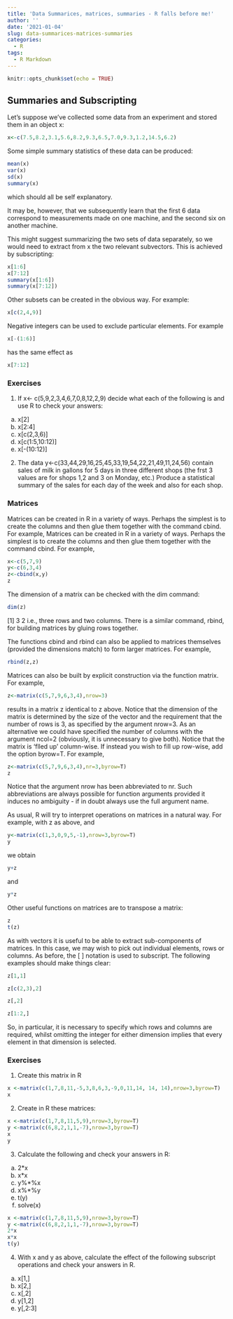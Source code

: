 ```yaml
---
title: 'Data Summarices, matrices, summaries - R falls before me!'
author: ''
date: '2021-01-04'
slug: data-summarices-matrices-summaries
categories:
  - R
tags:
  - R Markdown
---
```



```r
knitr::opts_chunk$set(echo = TRUE)
```

## Summaries and Subscripting
Let's suppose we've collected some data from an experiment and stored them in an object x:

```r
x<-c(7.5,8.2,3.1,5.6,8.2,9.3,6.5,7.0,9.3,1.2,14.5,6.2)
```

Some simple summary statistics of these data can be produced:
```r
mean(x)
var(x)
sd(x)
summary(x)
```


which should all be self explanatory. 

It may be, however, that we subsequently learn that the first 6 data correspond to measurements made on one machine, and the second six on another machine.

This might suggest summarizing the two sets of data separately, so we would need to extract from
x the two relevant subvectors. This is achieved by subscripting:
```r
x[1:6]
x[7:12]
summary(x[1:6])
summary(x[7:12])
```

Other subsets can be created in the obvious way. For example:
```r
x[c(2,4,9)]
```

Negative integers can be used to exclude particular elements. For example
```r
x[-(1:6)]
```

has the same effect as 
```r
x[7:12]
```

### Exercises
1. If x<- c(5,9,2,3,4,6,7,0,8,12,2,9) decide what each of the following is and use R to
check your answers:
(a) x[2]
(b) x[2:4]
(c) x[c(2,3,6)]
(d) x[c(1:5,10:12)]
(e) x[-(10:12)]
2. The data y<-c(33,44,29,16,25,45,33,19,54,22,21,49,11,24,56) contain sales of milk
in gallons for 5 days in three different shops (the frst 3 values are for shops 1,2 and 3 on
Monday, etc.) Produce a statistical summary of the sales for each day of the week and also
for each shop.

### Matrices
Matrices can be created in R in a variety of ways. Perhaps the simplest is to create the columns
and then glue them together with the command cbind. For example,
Matrices can be created in R in a variety of ways. Perhaps the simplest is to create the columns
and then glue them together with the command cbind. For example,
```r
x<-c(5,7,9)
y<-c(6,3,4)
z<-cbind(x,y)
z
```


The dimension of a matrix can be checked with the dim command:
```r
dim(z)
```

[1] 3 2 i.e., three rows and two columns. There is a similar command, rbind, for building matrices by gluing rows together.  

The functions cbind and rbind can also be applied to matrices themselves (provided the dimensions match) to form larger matrices. For example,
```r
rbind(z,z)
```

Matrices can also be built by explicit construction via the function matrix. For example,
```r
z<-matrix(c(5,7,9,6,3,4),nrow=3)
```
results in a matrix z identical to z above. Notice that the dimension of the matrix is determined
by the size of the vector and the requirement that the number of rows is 3, as specified by the
argument nrow=3. As an alternative we could have specified the number of columns with the
argument ncol=2 (obviously, it is unnecessary to give both). Notice that the matrix is 'flled up'
column-wise. If instead you wish to fill up row-wise, add the option byrow=T. For example,
```r
z<-matrix(c(5,7,9,6,3,4),nr=3,byrow=T)
z
```
Notice that the argument nrow has been abbreviated to nr. Such abbreviations are always
possible for function arguments provided it induces no ambiguity - if in doubt always use the full
argument name.

As usual, R will try to interpret operations on matrices in a natural way. For example, with z
as above, and
```r
y<-matrix(c(1,3,0,9,5,-1),nrow=3,byrow=T)
y
```

we obtain
```r
y+z
```
and
```r
y*z
```

Other useful functions on matrices are to transpose a matrix:
```r
z
t(z)
```

As with vectors it is useful to be able to extract sub-components of matrices. In this case, we
may wish to pick out individual elements, rows or columns. As before, the [ ] notation is used to
subscript. The following examples should make things clear:
```r
z[1,1]
```

```r
z[c(2,3),2]
```

```r
z[,2]
```

> 
```r
z[1:2,]
```

So, in particular, it is necessary to specify which rows and columns are required, whilst omitting
the integer for either dimension implies that every element in that dimension is selected.

### Exercises


1. Create this matrix in R
```r
x <-matrix(c(1,7,8,11,-5,3,8,6,3,-9,0,11,14, 14, 14),nrow=3,byrow=T)
x
```
2. Create in R these matrices: 
```r
x <-matrix(c(1,7,8,11,5,9),nrow=3,byrow=T)
y <-matrix(c(6,8,2,1,1,-7),nrow=3,byrow=T)
x
y
```
3. Calculate the following and check your answers in R:
(a) 2*x
(b) x*x
(c) y%*%x
(d) x%*%y
(e) t(y)
(f) solve(x)
```r
x <-matrix(c(1,7,8,11,5,9),nrow=3,byrow=T)
y <-matrix(c(6,8,2,1,1,-7),nrow=3,byrow=T)
2*x
x*x
t(y)
```

4. With x and y as above, calculate the effect of the following subscript operations and check
your answers in R.
(a) x[1,]
(b) x[2,]
(c) x[,2]
(d) y[1,2]
(e) y[,2:3]

